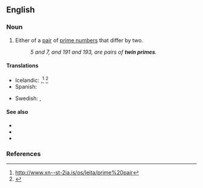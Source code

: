 ==English==

===Noun===
{{wikipedia}}
{{en-noun}}

# {{lb|en|mathematics}} Either of a [[pair]] of [[prime number]]s that differ by two.
#: ''5 and 7, and 191 and 193, are pairs of '''twin primes'''.''

====Translations====
{{trans-top|either of a pair of prime numbers that differ by two}}
* Icelandic: {{t|is|frumtalnatvíburi|m}},<ref>http://www.xn--st-2ia.is/os/leita/prime%20pair</ref> {{t|is|tvíburafrumtala|f}}<ref>{{webofscience|7351|Til hvers notum við frumtölur?|What are prime numbers good for?}}</ref>
* Spanish: {{t|es|primo gemelo|m}}
{{trans-mid}}
* Swedish: {{t|sv|tvillingprimtal|n}}, {{t+|sv|primtalstvilling}}
{{trans-bottom}}

====See also====
* {{l|en|cousin prime}}
* {{l|en|prime constellation}}
* {{l|en|sexy prime}}

===References===
<references/>